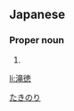 ==Japanese==
{{ja-kanjitab|滝|徳}}

===Proper noun===
{{ja-pos|proper|たきのり}}

# {{given name|male|lang=ja}}

[[Category:Japanese male given names|たきのり]]

[[li:滝徳]]